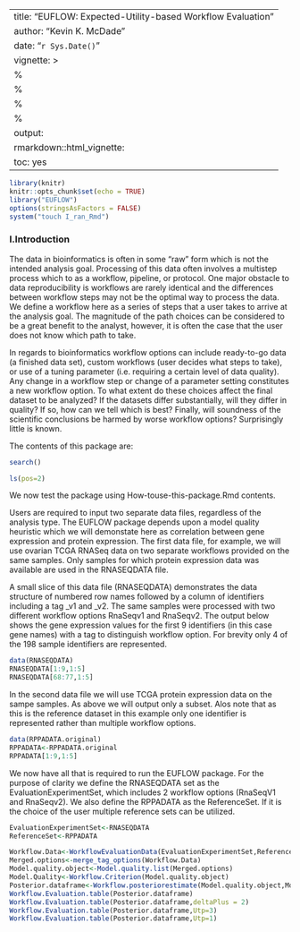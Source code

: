 <!--
%\VignetteEngine{knitr::rmarkdown}
%\VignetteIndexEntry{How-to-use-the-EUFLOW-package}
-->


---
title: "EUFLOW: Expected-Utility-based Workflow Evaluation"
author: "Kevin K. McDade"
date: "`r Sys.Date()`"
vignette: >
  %\VignetteEngine{knitr::rmarkdown}
  %\VignetteKeyword{EUFLOW}
  %\SweaveUTF8
  %\usepackage[utf8](inputenc)
output: 
    rmarkdown::html_vignette:
        toc: yes
---

```r
library(knitr)
knitr::opts_chunk$set(echo = TRUE)
library("EUFLOW")
options(stringsAsFactors = FALSE)
system("touch I_ran_Rmd")
```
### I.Introduction

The data in bioinformatics is often in some “raw” form which is not the intended analysis goal. Processing of this data often involves a multistep process which to as a workflow, pipeline, or protocol.  One major obstacle to data reproducibility is workflows are rarely identical and the differences between workflow steps may not be the optimal way to process the data. We define a workflow here as a series of steps that a user takes to arrive at the analysis goal. The magnitude of the path choices can be considered to be a great benefit to the analyst, however, it is often the case that the user does not know which path to take.   

In regards to bioinformatics workflow options can include ready-to-go data (a finished data set), custom workflows (user decides what steps to take), or use of a tuning parameter (i.e. requiring a certain level of data quality).  Any change in a workflow step or change of a parameter setting constitutes a new workflow option.  To what extent do these choices affect the final dataset to be analyzed? If the datasets differ substantially, will they differ in quality? If so, how can we tell which is best?  Finally, will soundness of the scientific conclusions be harmed by worse workflow options? Surprisingly little is known.  




The contents of this package are:
```r
search() 

```

```r
ls(pos=2)
```

We now test the package using How-touse-this-package.Rmd contents.

Users are required to input two separate data files, regardless of the analysis type. The EUFLOW package depends upon a model quality heuristic which we will demonstate here as correlation between gene expression and protein expression. The first data file, for example, we will use ovarian TCGA RNASeq data on two separate workflows provided on the same samples. Only samples for which protein expression data was available are used in the RNASEQDATA file.

A small slice of this data file (RNASEQDATA) demonstrates the data structure of numbered row names followed by a column of identifiers including a tag _v1 and _v2. The same samples were processed with two different workflow options RnaSeqv1 and RnaSeqv2. The output below shows the gene expression values for the first 9 identifiers (in this case gene names) with a tag to distinguish workflow option. For brevity only 4 of the 198 sample identifiers are represented.


```r
data(RNASEQDATA)
RNASEQDATA[1:9,1:5]
RNASEQDATA[68:77,1:5]
```

In the second data file we will use TCGA protein expression data on the sampe samples. As above we will output only a subset. Alos note that as this is the reference dataset in this example only one identifier is represented rather than multiple workflow options.   
```r
data(RPPADATA.original)
RPPADATA<-RPPADATA.original
RPPADATA[1:9,1:5]
```
We now have all that is required to run the EUFLOW package. For the purpose of clarity we define the RNASEQDATA set as the EvaluationExperimentSet, which includes 2 workflow options (RnaSeqV1 and RnaSeqv2). We also define the RPPADATA as the ReferenceSet. If it is the choice of the user multiple reference sets can be utilized. 

```r

EvaluationExperimentSet<-RNASEQDATA
ReferenceSet<-RPPADATA
```

```r

Workflow.Data<-WorkflowEvaluationData(EvaluationExperimentSet,ReferenceSet)
Merged.options<-merge_tag_options(Workflow.Data)
Model.quality.object<-Model.quality.list(Merged.options)
Model.Quality<-Workflow.Criterion(Model.quality.object)
Posterior.dataframe<-Workflow.posteriorestimate(Model.quality.object,Model.Quality)
Workflow.Evaluation.table(Posterior.dataframe)
Workflow.Evaluation.table(Posterior.dataframe,deltaPlus = 2)
Workflow.Evaluation.table(Posterior.dataframe,Utp=3)
Workflow.Evaluation.table(Posterior.dataframe,Utp=1)
```
